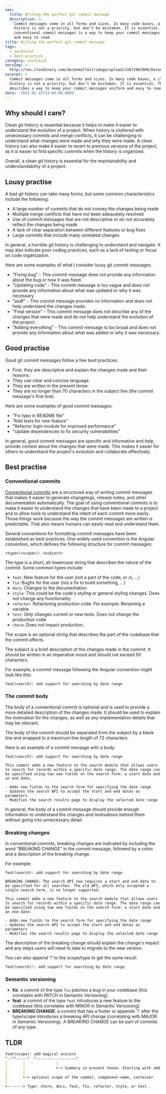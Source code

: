 ```yaml
---
seo:
  title: Writing the perfect git commit message
  description: >-
    Commit messages come in all forms and sizes. In many code bases, a clean git
    history is not a priority, but don't be mistaken. It is essential. Writing
    conventional commit messages is a way to keep your commit messages uniform
    and easy to read.
title: Writing the perfect git commit message
tags:
  - technical
  - best-practice
category: technical
heroImg: >-
  http://res.cloudinary.com/darenmalfait/image/upload/v1672962908/Daren_3d_render_839d9380-3bd4-42ce-8da6-53e66ec0d8aa_fmnrpr.png
excerpt: >
  Commit messages come in all forms and sizes. In many code bases, a clean git
  history is not a priority, but don't be mistaken. It is essential. This post
  describes a way to keep your commit messages uniform and easy to read.
date: '2022-02-22T19:00:00.000Z'
---
```


## Why should I care?

Clean git history is essential because it helps to make it easier to understand the evolution of a project. When history is cluttered with unnecessary commits and merge conflicts, it can be challenging to understand what changes were made and why they were made. A clean history can also make it easier to revert to previous versions of the project, as it is easier to find specific commits when the history is organized.&#x20;

Overall, a clean git history is essential for the maintainability and understandability of a project.

## Lousy practise

A bad git history can take many forms, but some common characteristics include the following:

* A large number of commits that do not convey the changes being made
* Multiple merge conflicts that have not been adequately resolved
* Use of commit messages that are not descriptive or do not accurately reflect the changes being made
* A lack of clear separation between different features or bug fixes
* Large commits that include many unrelated changes

In general, a horrible git history is challenging to understand and navigate. It may also indicate poor coding practices, such as a lack of testing or focus on code organization.

Here are some examples of what I consider lousy git commit messages:

* "Fixing bug" - This commit message does not provide any information about the bug or how it was fixed.
* "Updating code" - This commit message is too vague and does not provide any information about what was updated or why it was necessary.
* "asdf" - This commit message provides no information and does not help understand the changes made.
* "Final version" - This commit message does not describe any of the changes that were made and do not help understand the evolution of the project.
* "Adding everything" - This commit message is too broad and does not provide any information about what was added or why it was necessary.

## Good practise

Good git commit messages follow a few best practices:

* First, they are descriptive and explain the changes made and their reasons.
* They use clear and concise language.
* They are written in the present tense.
* They are no longer than 70 characters in the subject line (the commit message's first line).

Here are some examples of good commit messages:

* "Fix typo in README file"
* "Add tests for new feature"
* "Refactor login module for improved performance"
* "Update dependencies to fix security vulnerabilities"

In general, good commit messages are specific and informative and help provide context about the changes that were made. This makes it easier for others to understand the project's evolution and collaborate effectively.

## Best practise

### Conventional commits

[Conventional commits](https://www.conventionalcommits.org/en/v1.0.0/) are a structured way of writing commit messages that makes it easier to generate changelogs, release notes, and other documentation automatically. The goal of using conventional commits is to make it easier to understand the changes that have been made to a project and to allow tools to understand the intent of each commit more easily. Those things work because the way the commit messages are written is predictable. That also means humans can easily read and understand them.

Several conventions for formatting commit messages have been established as best practices. One widely used convention is the Angular convention, which defines the following structure for commit messages:

```
<type>(<scope>): <subject>
```

The type is a short, all-lowercase string that describes the nature of the commit. Some common types include:

* `feat`: New feature for the user (not a part of the code, or ci, ...)&#x20;
* `fix`: Bugfix for the user (not a fix to build something, ...)
* `docs`: Changes to the documentation
* `style`: This could be the code's styling or general styling changes.
  Does not change any functionality.
* `refactor`: Refactoring production code. For example: Renaming a variable
* `test`: Only changes current or new tests. Does not change the production code
* `chore`: Does not impact production.

The scope is an optional string that describes the part of the codebase that the commit affects.

The subject is a brief description of the changes made in the commit. It should be written in an imperative mood and should not exceed 50 characters.

For example, a commit message following the Angular convention might look like this:


```
feat(search): add support for searching by date range
```

### The commit body

The body of a conventional commit is optional and is used to provide a more detailed description of the changes made. It should be used to explain the motivation for the changes, as well as any implementation details that may be relevant.

The body of the commit should be separated from the subject by a blank line and wrapped to a maximum line length of 72 characters.

Here is an example of a commit message with a body:

```
feat(search): add support for searching by date range

This commit adds a new feature to the search module that allows users to search for records within a specific date range. The date range can be specified using two new fields on the search form: a start date and an end date.

- Adds new fields to the search form for specifying the date range
- Updates the search API to accept the start and end dates as parameters
- Modifies the search results page to display the selected date range
```

In general, the body of a commit message should provide enough information to understand the changes and motivations behind them without going into unnecessary detail.

### Breaking changes

In conventional commits, breaking changes are indicated by including the word "BREAKING CHANGE" in the commit message, followed by a colon and a description of the breaking change.

For example:

```
feat(search): add support for searching by date range

BREAKING CHANGE: The search API now requires a start and end date to be specified for all searches. The old API, which only accepted a single search term, is no longer supported.

This commit adds a new feature to the search module that allows users to search for records within a specific date range. The date range can be specified using two new fields on the search form: a start date and an end date.

- Adds new fields to the search form for specifying the date range
- Updates the search API to accept the start and end dates as parameters
- Modifies the search results page to display the selected date range
```

The description of the breaking change should explain the change's impact and any steps users will need to take to migrate to the new version.

You can also append '!' to the scope/type to get the same result:

```
feat(search)!: add support for searching by date range
```

### Semantic versioning

* **fix**: a commit of the type `fix` patches a bug in your codebase (this correlates
  with PATCH in Semantic Versioning).
* **feat**: a commit of the type `feat` introduces a new feature to the codebase
  (this correlates with MINOR in Semantic Versioning).
* **BREAKING CHANGE**: a commit that has a footer or appends '!' after the
  type/scope introduces a breaking API change (correlating with MAJOR in
  Semantic Versioning). A BREAKING CHANGE can be part of commits of any type.

## TLDR

```markdown
feat(scope): add magical unicorn
^--^^-----^  ^------------------^
|       |              |
|       |              +-> Summary in present tense. Starting with add, remove, update, do. Think about: If I commit this, my code would .... add magical unicorn
|       |
|       +-> optional scope of the commit, component-name, container
|
+-------> Type: chore, docs, feat, fix, refactor, style, or test.
```


